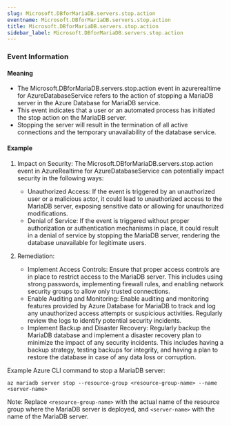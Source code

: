 ```yaml
--- 
slug: Microsoft.DBforMariaDB.servers.stop.action
eventname: Microsoft.DBforMariaDB.servers.stop.action
title: Microsoft.DBforMariaDB.servers.stop.action
sidebar_label: Microsoft.DBforMariaDB.servers.stop.action
---
```

                       
### Event Information

#### Meaning

- The Microsoft.DBforMariaDB.servers.stop.action event in azurerealtime for AzureDatabaseService refers to the action of stopping a MariaDB server in the Azure Database for MariaDB service.
- This event indicates that a user or an automated process has initiated the stop action on the MariaDB server.
- Stopping the server will result in the termination of all active connections and the temporary unavailability of the database service.

#### Example

1. Impact on Security: The Microsoft.DBforMariaDB.servers.stop.action event in AzureRealtime for AzureDatabaseService can potentially impact security in the following ways:
   - Unauthorized Access: If the event is triggered by an unauthorized user or a malicious actor, it could lead to unauthorized access to the MariaDB server, exposing sensitive data or allowing for unauthorized modifications.
   - Denial of Service: If the event is triggered without proper authorization or authentication mechanisms in place, it could result in a denial of service by stopping the MariaDB server, rendering the database unavailable for legitimate users.

2. Remediation:
   - Implement Access Controls: Ensure that proper access controls are in place to restrict access to the MariaDB server. This includes using strong passwords, implementing firewall rules, and enabling network security groups to allow only trusted connections.
   - Enable Auditing and Monitoring: Enable auditing and monitoring features provided by Azure Database for MariaDB to track and log any unauthorized access attempts or suspicious activities. Regularly review the logs to identify potential security incidents.
   - Implement Backup and Disaster Recovery: Regularly backup the MariaDB database and implement a disaster recovery plan to minimize the impact of any security incidents. This includes having a backup strategy, testing backups for integrity, and having a plan to restore the database in case of any data loss or corruption.

Example Azure CLI command to stop a MariaDB server:
```
az mariadb server stop --resource-group <resource-group-name> --name <server-name>
```

Note: Replace `<resource-group-name>` with the actual name of the resource group where the MariaDB server is deployed, and `<server-name>` with the name of the MariaDB server.


 